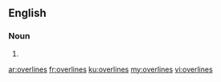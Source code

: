 ==English==

===Noun===
{{head|en|noun plural form}}

# {{plural of|overline|lang=en}}

[[ar:overlines]]
[[fr:overlines]]
[[ku:overlines]]
[[my:overlines]]
[[vi:overlines]]